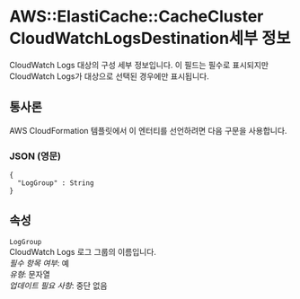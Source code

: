 # AWS::ElastiCache::CacheCluster CloudWatchLogsDestination세부 정보

CloudWatch Logs 대상의 구성 세부 정보입니다. 이 필드는 필수로 표시되지만 CloudWatch Logs가 대상으로 선택된 경우에만 표시됩니다.

## 통사론

AWS CloudFormation 템플릿에서 이 엔터티를 선언하려면 다음 구문을 사용합니다.

### JSON (영문)

```
{
  "LogGroup" : String
}
```

## 속성

`LogGroup`  
CloudWatch Logs 로그 그룹의 이름입니다.  
_필수 항목 여부_: 예  
_유형_: 문자열  
_업데이트 필요 사항_: 중단 없음
